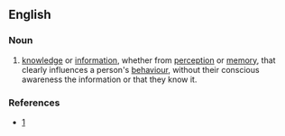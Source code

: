 ==English==

===Noun===
{{en-noun|sg=[[implicit]] [[cognition]]}}

# [[knowledge]] or [[information]], whether from [[perception]] or [[memory]], that clearly influences a person's [[behaviour]], without their conscious awareness the information or that they know it.

===References=== 
* [http://www.amyione.com/ic.html]